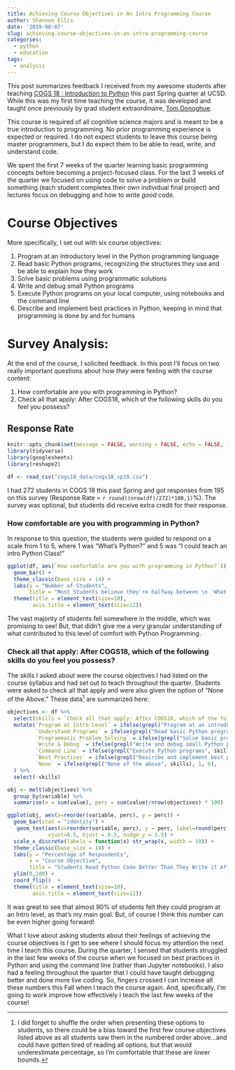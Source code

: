```yaml
---
title: Achieving Course Objectives in An Intro Programming Course
author: Shannon Ellis
date: '2019-08-07'
slug: achieving-course-objectives-in-an-intro-programming-course
categories:
  - python
  - education
tags:
  - analysis
---
```


This post summarizes feedback I received from my awesome students after teaching [COGS 18 : Introduction to Python](https://cogs18.github.io/intro/) this past Spring quarter at UCSD. While this was my first time teaching the course, it was developed and taught once previously by grad student extraordinaire, [Tom Donoghue](https://tomdonoghue.github.io/). 

This course is required of all cognitive science majors and is meant to be a true introduction to programming. No prior programming experience is expected or required. I do not expect students to leave this course being master programmers, but I do expect them to be able to read, write, and understand code.

We spent the first 7 weeks of the quarter learning basic programming concepts before becoming a project-focused class. For the last 3 weeks of the quarter we focused on using code to solve a problem or build something (each student completes their own individual final project) and lectures focus on debugging and how to write *good* code.

# Course Objectives

More specifically, I set out with six course objectives:

1. Program at an introductory level in the Python programming language
1. Read basic Python programs, recognizing the structures they use and be able to explain how they work
1. Solve basic problems using programmatic solutions
1. Write and debug small Python programs
1. Execute Python programs on your local computer, using notebooks and the command line
1. Describe and implement best practices in Python, keeping in mind that programming is done by and for humans

# Survey Analysis:

At the end of the course, I solicited feedback. In this post I'll focus on two really important questions about how *they* were feeling with the course content: 

1. How comfortable are you with programming in Python?
2. Check all that apply: After COGS18, which of the following skills do you feel you possess?

## Response Rate

```r
knitr::opts_chunk$set(message = FALSE, warning = FALSE, echo = FALSE, fig.width = 7)
library(tidyverse)
library(googlesheets)
library(reshape2)
```

```r
df <- read_csv("cogs18_data/cogs18_sp19.csv")
```

I had 272 students in COGS 18 this past Spring and got responses from 195 on this survey (Response Rate = `r round((nrow(df)/272)*100,1)`%). The survey was optional, but students did receive extra credit for their response. 

### How comfortable are you with programming in Python?

In response to this question, the students were guided to respond on a scale from 1 to 5, where 1 was "What's Python?" and 5 was "I could teach an intro Python Class!"

```r
ggplot(df, aes(`How comfortable are you with programming in Python?`)) + 
  geom_bar() +
  theme_classic(base_size = 14) +
  labs(y = "Number of Students",
       title = "Most Students believe they're halfway between \n 'What's Python?' (1) and 'I could teach an intro Python Class!' (5)") +
  theme(title = element_text(size=10),
        axis.title = element_text(size=12))
```

The vast majority of students fell somewhere in the middle, which was promising to see! But, that didn't give me a very granular understanding of what contributed to this level of comfort with Python Programming.

### Check all that apply: After COGS18, which of the following skills do you feel you possess?

The skills I asked about were the course objectives I had listed on the course syllabus and had set out to teach throughout the quarter. Students were asked to check all that apply and were also given the option of "None of the Above." These data[^1] are summarized here:

```r
objectives <- df %>% 
  select(skills = `Check all that apply: After COGS18, which of the following skills do you feel you possess?`) %>% 
  mutate(`Program at Intro Level` = ifelse(grepl("Program at an introductory", skills), 1, 0),
         `Understand Programs` = ifelse(grepl("Read basic Python programs", skills), 1, 0),
         `Programmatic Problem Solving` = ifelse(grepl("Solve basic problems", skills), 1, 0),
         `Write & Debug` = ifelse(grepl("Write and debug small Python programs", skills), 1, 0),
         `Command Line` = ifelse(grepl("Execute Python programs", skills), 1, 0),
         `Best Practices` = ifelse(grepl("Describe and implement best practices", skills), 1, 0),
         `None` = ifelse(grepl("None of the above", skills), 1, 0),
  ) %>% 
  select(-skills)

obj <- melt(objectives) %>% 
  group_by(variable) %>% 
  summarise(n = sum(value), perc = sum(value)/nrow(objectives) * 100) 

ggplot(obj, aes(x=reorder(variable, perc), y = perc)) +
  geom_bar(stat = "identity") +
   geom_text(aes(x=reorder(variable, perc), y = perc, label=round(perc,1)),
             vjust=0.5, hjust = 0.5, nudge_y = 3.5) +
  scale_x_discrete(labels = function(x) str_wrap(x, width = 10)) +
  theme_classic(base_size = 14) +
  labs(y = "Percentage of Respondents",
       x = "Course Objective",
       title = "Students Read Python Code Better Than They Write it After COGS18") +
  ylim(0,100) +
  coord_flip()  +
  theme(title = element_text(size=10),
        axis.title = element_text(size=12))
```

It was great to see that almost 90% of students felt they could program at an Intro level, as that's my main goal. But, of course I think this number can be even higher going forward! 

What I love about asking students about their feelings of achieving the course objectives is I get to see where I should focus my attention the next time I teach this course.  During the quarter, I sensed that students struggled in the last few weeks of the course when we focused on best practices in Python and using the command line (rather than Jupyter notebooks). I also had a feeling throughout the quarter that I could have taught debugging better and done more live coding. So, fingers crossed I can increase all these numbers this Fall when I teach the course again. And, specifically, I'm going to work improve how effectively I teach the last few weeks of the course!

[^1]: I did forget to shuffle the order when presenting these options to students, so there could be a bias toward the first few course objectives listed above as all students saw them in the numbered order above...and could have gotten tired of reading all options, but that would underestimate percentage, so I'm comfortable that these are lower bounds.